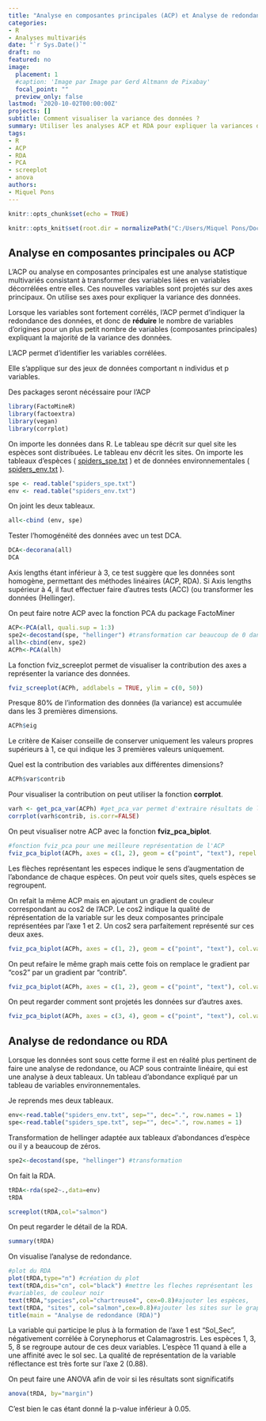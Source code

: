 ```yaml
---
title: "Analyse en composantes principales (ACP) et Analyse de redondances (RDA)"
categories:
- R
- Analyses multivariés
date: "`r Sys.Date()`"
draft: no
featured: no
image:
  placement: 1
  #caption: 'Image par Image par Gerd Altmann de Pixabay'
  focal_point: ""
  preview_only: false
lastmod: '2020-10-02T00:00:00Z'
projects: []
subtitle: Comment visualiser la variance des données ?
summary: Utiliser les analyses ACP et RDA pour expliquer la variances des données d'abondance d'espèces en fonction de paramètres environnementaux.
tags:
- R
- ACP
- RDA
- PCA
- screeplot
- anova 
authors: 
- Miquel Pons
---
```



```r
knitr::opts_chunk$set(echo = TRUE)

knitr::opts_knit$set(root.dir = normalizePath("C:/Users/Miquel Pons/Documents/starter-blog/static/files"))


```
## Analyse en composantes principales ou **ACP**

L'ACP ou analyse en composantes principales est une analyse statistique multivariés consistant à transformer des variables liées en variables décorrélées entre elles. Ces nouvelles variables sont projetés sur des axes principaux. On utilise ses axes pour expliquer la variance des données.  

Lorsque les variables sont fortement corrélés, l'ACP permet d'indiquer la redondance des données, et donc de **réduire** le nombre de variables d'origines pour un plus petit nombre de variables (composantes principales) expliquant la majorité de la variance des données.   
  
L'ACP permet d'identifier les variables corrélées. 

Elle s'applique sur des jeux de données comportant n individus et p variables.


Des packages seront nécéssaire pour l'ACP
```r
library(FactoMineR)
library(factoextra)
library(vegan)
library(corrplot)
```


On importe les données dans R. Le tableau spe décrit sur quel site les espèces sont distribuées. Le tableau env décrit les sites. On importe les tableaux d'espèces  ( <a href="/files/spiders_spe.txt">spiders_spe.txt</a> ) et de données environnementales ( <a href="/files/spiders_env.txt">spiders_env.txt</a> ).
``` r

spe <- read.table("spiders_spe.txt") 
env <- read.table("spiders_env.txt")

```

On joint les deux tableaux.
```r
all<-cbind (env, spe)
```

Tester l'homogénéité des données avec un test DCA.

```r
DCA<-decorana(all)
DCA
```

Axis lengths étant inférieur à 3, ce test suggère que les données sont homogène, permettant des méthodes linéaires (ACP, RDA). 
Si Axis lengths supérieur à 4, il faut effectuer faire d'autres tests (ACC) (ou transformer les données (Hellinger).

On peut faire notre ACP avec la fonction PCA du package FactoMiner

```r
ACP<-PCA(all, quali.sup = 1:3)
spe2<-decostand(spe, "hellinger") #transformation car beaucoup de 0 dans les données
allh<-cbind(env, spe2)
ACPh<-PCA(allh) 
```

La fonction fviz_screeplot permet de visualiser la contribution des axes a représenter la variance des données. 

```r
fviz_screeplot(ACPh, addlabels = TRUE, ylim = c(0, 50))
```

Presque 80% de l'information des données (la variance) est accumulée dans les 3 premières dimensions.


```r
ACPh$eig

```

Le critère de Kaiser conseille de conserver uniquement les valeurs propres supérieurs à 1, ce qui indique les 3 premières valeurs uniquement. 


Quel est la contribution des variables aux différentes dimensions?
```r
ACPh$var$contrib
```

Pour visualiser la contribution on peut utiliser la fonction **corrplot**. 
 
```r
varh <- get_pca_var(ACPh) #get_pca_var permet d'extraire résultats de l'ACP (coordonnées, corrélation entre variables et les axes, cosinus-carré et contributions)
corrplot(varh$contrib, is.corr=FALSE)
```

On peut visualiser notre ACP avec la fonction **fviz_pca_biplot**.

```r
#fonction fviz_pca pour une meilleure représentation de l'ACP
fviz_pca_biplot(ACPh, axes = c(1, 2), geom = c("point", "text"), repel = T)

```
Les flèches représentant les especes indique le sens d'augmentation de l'abondance de chaque espèces.
On peut voir quels sites, quels espèces se regroupent. 

On refait la même ACP mais en ajoutant un gradient de couleur correspondant au cos2 de l'ACP. Le cos2 indique la qualité de réprésentation de la variable sur les deux composantes principale représentées par l'axe 1 et 2. Un cos2 sera parfaitement représenté sur ces deux axes. 

```r
fviz_pca_biplot(ACPh, axes = c(1, 2), geom = c("point", "text"), col.var="cos2", gradient.cols = c("pink","red","blue"), repel=T)
```

On peut refaire le même graph mais cette fois on remplace le gradient par "cos2" par un gradient par "contrib". 
```r
fviz_pca_biplot(ACPh, axes = c(1, 2), geom = c("point", "text"), col.var="contrib", gradient.cols = c("pink","red","blue"), repel=T)
```




On peut regarder comment sont projetés les données sur d'autres axes.
```r
fviz_pca_biplot(ACPh, axes = c(3, 4), geom = c("point", "text"), col.var="contrib", gradient.cols = c("pink","red","blue"), repel=T)

```

## Analyse de redondance ou **RDA**
Lorsque les données sont sous cette forme il est en réalité plus pertinent de faire une analyse de redondance, ou ACP sous contrainte linéaire, qui est une analyse à deux tableaux. Un tableau d'abondance expliqué par un tableau de variables environnementales.

Je reprends mes deux tableaux.
```r
env<-read.table("spiders_env.txt", sep="", dec=".", row.names = 1)
spe<-read.table("spiders_spe.txt", sep="", dec=".", row.names = 1)
```

Transformation de hellinger adaptée aux tableaux d'abondances d'espèce ou il y a beaucoup de zéros.
```r
spe2<-decostand(spe, "hellinger") #transformation

```
On fait la RDA.

```r
tRDA<-rda(spe2~.,data=env)
tRDA
```
```r
screeplot(tRDA,col="salmon")
```
On peut regarder le détail de la RDA.

```r
summary(tRDA)
```


On visualise l'analyse de redondance. 

```r
#plot du RDA
plot(tRDA,type="n") #création du plot
text(tRDA,dis="cn", col="black") #mettre les fleches représentant les
#variables, de couleur noir
text(tRDA,"species",col="chartreuse4", cex=0.8)#ajouter les espèces,
text(tRDA, "sites", col="salmon",cex=0.8)#ajouter les sites sur le graphe,
title(main = "Analyse de redondance (RDA)")
```
La variable qui participe le plus à la formation de l’axe 1 est “Sol_Sec”, négativement corrélée à Corynephorus et Calamagrostris. Les espèces 1, 3, 5, 8 se regroupe autour de ces deux variables. L’espèce 11 quand à elle a une affinité avec le sol sec. La qualité de représentation de la variable réflectance est très forte sur l’axe 2 (0.88).


On peut faire une ANOVA afin de voir si les résultats sont significatifs

```r
anova(tRDA, by="margin")
```
C'est bien le cas étant donné la p-value inférieur à 0.05. 
